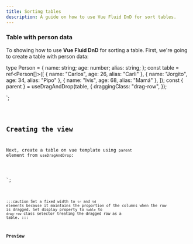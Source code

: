 ```yaml
---
title: Sorting tables
description: A guide on how to use Vue Fluid DnD for sort tables.
---
```



### Table with person data

To showing how to use **Vue Fluid DnD** for sorting a table.
First, we're going to create a table with person data:


type Person = {
name: string;
age: number;
alias: string;
};
const table = ref<Person[]>([
{ name: "Carlos", age: 26, alias: "Carli" },
{ name: "Jorgito", age: 34, alias: "Pipo" },
{ name: "Ivis", age: 68, alias: "Mamá" },
]);
const { parent } = useDragAndDrop<Person>(table, {
draggingClass: "drag-row",
});

</script>`;

<Code code={listOfNumbers} lang="vue" />

## Creating the view

Next, create a table on vue template using `parent` element from `useDragAndDrop`:

<template>
  <table class="table-auto border-collapse">
    <thead>
      <tr>
        <th>Name</th>
        <th>Age</th>
        <th>Alias</th>
      </tr>
    </thead>
    <tbody ref="parent">
      <tr v-for="(person, index) in table" :index="index" :key="person.name">
        <td>{{ person.name }}</td>
        <td>{{ person.age }}</td>
        <td>{{ person.alias }}</td>
      </tr>
    </tbody>
  </table>
</template>
<style scoped>
/*...*/
table tbody tr td {
  width: 33.3%;
}
.drag-row {
  background-color: var(--sl-color-text-accent) !important;
  color: var(--sl-color-text-invert);
  display: table;
}

</style>
`;

<Code code={tableView} lang="vue" />

:::caution
Set a fixed width to `tr` and `td` elements because it maintains the proportion of the columns when the row is dragged.
Set display property to `table` to `drag-row` class selector treating the dragged row as a table.
:::

### Preview

<div class="pl-8">
  <SortingTable client:load />
</div>
